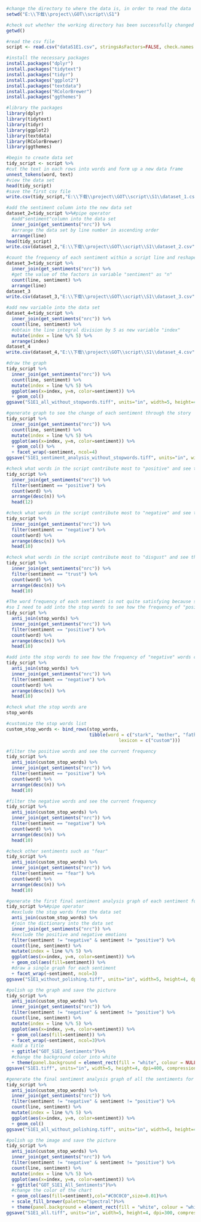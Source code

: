 ```{r}
#change the directory to where the data is, in order to read the data
setwd("E:\\下载\\project\\GOT\\script\\S1")
```

```{r}
#check out whether the working directory has been successfully changed
getwd()
```

```{r}
#read the csv file
script <- read.csv("dataS1E1.csv", stringsAsFactors=FALSE, check.names = F,fileEncoding = "UTF16LE")
```

```{r}
#install the necessary packages
install.packages("dplyr")
install.packages("tidytext")
install.packages("tidyr")
install.packages("ggplot2")
install.packages("textdata")
install.packages("RColorBrewer")
install.packages("ggthemes")
```

```{r}
#library the packages
library(dplyr)
library(tidytext)
library(tidyr)
library(ggplot2)
library(textdata)
library(RColorBrewer)
library(ggthemes)
```

```{r}
#begin to create data set
tidy_script <- script %>% 
#cut the text in each rows into words and form up a new data frame
unnest_tokens(word, text)
#view the data set
head(tidy_script)
#save the first csv file
write.csv(tidy_script,"E:\\下载\\project\\GOT\\script\\S1\\dataset_1.csv", row.names = FALSE,fileEncoding = "UTF16LE")
```

```{r}
#add the sentiment column into the new data set
dataset_2=tidy_script %>%#pipe operator
  #add"sentiment"column into the data set
  inner_join(get_sentiments("nrc")) %>%
  #arrange the data set by line number in ascending order
  arrange(line)
head(tidy_script)
write.csv(dataset_2,"E:\\下载\\project\\GOT\\script\\S1\\dataset_2.csv", row.names = FALSE,fileEncoding = "UTF16LE")
```

```{r}
#count the frequency of each sentiment within a script line and reshape the data set
dataset_3=tidy_script %>%
  inner_join(get_sentiments("nrc")) %>%
  #get the value of the factors in variable "sentiment" as "n"
  count(line, sentiment) %>%
  arrange(line) 
dataset_3
write.csv(dataset_3,"E:\\下载\\project\\GOT\\script\\S1\\dataset_3.csv", row.names = FALSE,fileEncoding = "UTF16LE")
```

```{r}
#add new variable into the data set
dataset_4=tidy_script %>%
  inner_join(get_sentiments("nrc")) %>%
  count(line, sentiment) %>%
  #obtain the line integral division by 5 as new variable "index"
  mutate(index = line %/% 5) %>%
  arrange(index)
dataset_4
write.csv(dataset_4,"E:\\下载\\project\\GOT\\script\\S1\\dataset_4.csv", row.names = FALSE,fileEncoding = "UTF16LE")
```

```{r}
#draw the graph
tidy_script %>%
  inner_join(get_sentiments("nrc")) %>%
  count(line, sentiment) %>%
  mutate(index = line %/% 5) %>%
  ggplot(aes(x=index, y=n, color=sentiment)) %>%
  + geom_col()
ggsave("S1E1_all_without_stopwords.tiff", units="in", width=5, height=4, dpi=400, compression = 'lzw')
```

```{r}
#generate graph to see the change of each sentiment through the story
tidy_script %>%
  inner_join(get_sentiments("nrc")) %>%
  count(line, sentiment) %>%
  mutate(index = line %/% 5) %>%
  ggplot(aes(x=index, y=n, color=sentiment)) %>%
  + geom_col() %>%
  + facet_wrap(~sentiment, ncol=4)
ggsave("S1E1_sentiment_analysis_without_stopwords.tiff", units="in", width=5, height=4, dpi=500, compression = 'lzw')
```

```{r}
#check what words in the script contribute most to "positive" and see the frequency
tidy_script %>%
  inner_join(get_sentiments("nrc")) %>%
  filter(sentiment == "positive") %>%
  count(word) %>%
  arrange(desc(n)) %>%
  head(12)
```

```{r}
#check what words in the script contribute most to "negative" and see the frequency
tidy_script %>%
  inner_join(get_sentiments("nrc")) %>%
  filter(sentiment == "negative") %>%
  count(word) %>%
  arrange(desc(n)) %>%
  head(10)
```

```{r}
#check what words in the script contribute most to "disgust" and see the frequency
tidy_script %>%
  inner_join(get_sentiments("nrc")) %>%
  filter(sentiment == "trust") %>%
  count(word) %>%
  arrange(desc(n)) %>%
  head(10)
```

```{r}
#The word frequency of each sentiment is not quite satisfying because some frequently appearing words belong to different categories at the same time
#so I need to add into the stop words to see how the frequency of "positive" words changes
tidy_script %>%
  anti_join(stop_words) %>%
  inner_join(get_sentiments("nrc")) %>%
  filter(sentiment == "positive") %>%
  count(word) %>%
  arrange(desc(n)) %>%
  head(10)
```

```{r}
#add into the stop words to see how the frequency of "negative" words changes
tidy_script %>%
  anti_join(stop_words) %>%
  inner_join(get_sentiments("nrc")) %>%
  filter(sentiment == "negative") %>%
  count(word) %>%
  arrange(desc(n)) %>%
  head(10)
```
```{r}
#check what the stop words are
stop_words
```

```{r}
#customize the stop words list
custom_stop_words <- bind_rows(stop_words,
                               tibble(word = c("stark", "mother", "father","daughter", "brother", "rock", "ground", "lord", "shoulder", "king", "grace", "sea", "horse", "soldier", "servent","mother", "standing", "sea", "iron", "guard", "armor", "word", "words"),
                                          lexicon = c("custom")))
```

```{r}
#filter the positive words and see the current frequency 
tidy_script %>%
  anti_join(custom_stop_words) %>%
  inner_join(get_sentiments("nrc")) %>%
  filter(sentiment == "positive") %>%
  count(word) %>%
  arrange(desc(n)) %>%
  head(10)
```

```{r}
#filter the negative words and see the current frequency 
tidy_script %>%
  anti_join(custom_stop_words) %>%
  inner_join(get_sentiments("nrc")) %>%
  filter(sentiment == "negative") %>%
  count(word) %>%
  arrange(desc(n)) %>%
  head(10)
```

```{r}
#check other sentiments such as "fear"
tidy_script %>%
  anti_join(custom_stop_words) %>%
  inner_join(get_sentiments("nrc")) %>%
  filter(sentiment == "fear") %>%
  count(word) %>%
  arrange(desc(n)) %>%
  head(10)
```

```{r}
#generate the first final sentiment analysis graph of each sentiment for the story and save the picture
tidy_script %>%#pipe operator 
  #exclude the stop words from the data set
  anti_join(custom_stop_words) %>%
  #join the dictionary into the data set
  inner_join(get_sentiments("nrc")) %>%
  #exclude the positive and negative emotions
  filter(sentiment != "negative" & sentiment != "positive") %>%
  count(line, sentiment) %>%
  mutate(index = line %/% 5) %>%
  ggplot(aes(x=index, y=n, color=sentiment)) %>%
  + geom_col(aes(fill=sentiment)) %>%
  #draw a single graph for each sentiment
  + facet_wrap(~sentiment, ncol=3)
ggsave("S1E1_without_polishing.tiff", units="in", width=5, height=4, dpi=400, compression = 'lzw')
```

```{r}
#polish up the graph and save the picture
tidy_script %>%
  anti_join(custom_stop_words) %>%
  inner_join(get_sentiments("nrc")) %>%
  filter(sentiment != "negative" & sentiment != "positive") %>%
  count(line, sentiment) %>%
  mutate(index = line %/% 5) %>%
  ggplot(aes(x=index, y=n, color=sentiment)) %>%
  + geom_col(aes(fill=sentiment)) %>%
  + facet_wrap(~sentiment, ncol=3)%>%
  #add a title
  + ggtitle("GOT_S1E1_Sentiments")%>%
  #change the background color into white
  + theme(panel.background = element_rect(fill = "white", colour = NULL, size = 0))
ggsave("S1E1.tiff", units="in", width=5, height=4, dpi=400, compression = 'lzw')
```

```{r}
#generate the final sentiment analysis graph of all the sentiments for the story and save the picture
tidy_script %>%
  anti_join(custom_stop_words) %>%
  inner_join(get_sentiments("nrc")) %>%
  filter(sentiment != "negative" & sentiment != "positive") %>%
  count(line, sentiment) %>%
  mutate(index = line %/% 5) %>%
  ggplot(aes(x=index, y=n, color=sentiment)) %>%
  + geom_col()
ggsave("S1E1_all_without_polishing.tiff", units="in", width=5, height=4, dpi=300, compression = 'lzw')
```

```{r}
#polish up the image and save the picture
tidy_script %>%
  anti_join(custom_stop_words) %>%
  inner_join(get_sentiments("nrc")) %>%
  filter(sentiment != "negative" & sentiment != "positive") %>%
  count(line, sentiment) %>%
  mutate(index = line %/% 5) %>%
  ggplot(aes(x=index, y=n, color=sentiment)) %>%
  + ggtitle("GOT_S1E1_All_Sentiments")%>%
  #change the color of the chart
  + geom_col(aes(fill=sentiment),col="#C0C0C0",size=0.01)%>%
  + scale_fill_brewer(palette="Spectral")%>%
  + theme(panel.background = element_rect(fill = "white", colour = "white", size = 0))
ggsave("S1E1_all.tiff", units="in", width=5, height=4, dpi=300, compression = 'lzw')
```

